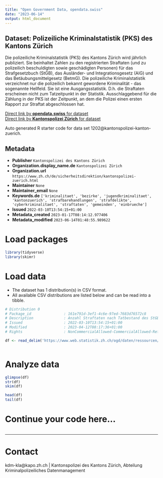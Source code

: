 ```yaml
---
title: "Open Government Data, opendata.swiss"
date: "2023-06-14"
output: html_document
---
```


## Dataset: Polizeiliche Kriminalstatistik (PKS) des Kantons Zürich

Die polizeiliche Kriminalstatistik (PKS) des Kantons Zürich wird jährlich publiziert. Sie beinhaltet Zahlen zu den registrierten Straftaten (und zu polizeilich beschuldigten sowie geschädigten Personen) für das Strafgesetzbuch (StGB), das Ausländer- und Integrationsgesetz (AIG) und das Betäubungsmittelgesetz (BetmG). Die polizeiliche Kriminalstatistik verzeichnet nur die polizeilich bekannt gewordene Kriminalität - das sogenannte Hellfeld. Sie ist eine Ausgangsstatistik. D.h. die Straftaten erscheinen nicht zum Tatzeitpunkt in der Statistik. Ausschlaggebend für die Zählung in der PKS ist der Zeitpunkt, an dem die Polizei einen ersten Rapport zur Straftat abgeschlossen hat.

[Direct link by **opendata.swiss** for dataset](https://opendata.swiss/de/dataset/polizeiliche-kriminalstatistik-pks-des-kantons-zurich)<br>
[Direct link by **Kantonspolizei Zürich** for dataset](https://www.zh.ch/de/sicherheit-justiz/delikte-praevention/kriminalstatistik.html)

Auto generated R starter code for data set 1202@kantonspolizei-kanton-zuerich.

## Metadata

- **Publisher** `Kantonspolizei des Kantons Zürich`
- **Organization.display_name.de** `Kantonspolizei Zürich`
- **Organization.url** `https://www.zh.ch/de/sicherheitsdirektion/kantonspolizei-zuerich.html`
- **Maintainer** `None`
- **Maintainer_email** `None`
- **Keywords.de** `['kriminalitaet', 'bezirke', 'jugendkriminalitaet', 'kantonzuerich', 'strafbarehandlungen', 'strafdelikte', 'cyberkriminalitaet', 'straftaten', 'gemeinden', 'einbrueche']`
- **Issued** `2022-03-10T13:54:15+01:00`
- **Metadata_created** `2023-01-17T08:14:12.977406`
- **Metadata_modified** `2023-06-14T01:48:55.989622`


# Load packages

```r

library(tidyverse)
library(skimr)

```

# Load data

-   The dataset has 1 distribution(s) in CSV format.
-   All available CSV distributions are listed below and can be read into a tibble.

```r

# Distribution 0
# Package_id               : 161e791d-3ef1-4c6e-97ed-7683d76572c8
# Description              : Anzahl Straftaten nach Tatbestand des StGB, AIG und BetmG seit 2009 nach Bezirken. Tatbestände werden nur in Jahren aufgeführt, in denen sie in Kraft waren. Die Unterscheidung zwischen versuchten und vollendeten Straftaten ist nur im Falle von Straftaten gegen das StGB möglich. Die Spalte Titel (und Reihenfolge_Titel) weist für StGB die Titel (und deren Reihenfolge) des 'Zweiten Buches: Besondere Bestimmungen' gemäss StGB, sowie für BetmG und AIG die Überkategorien (und deren Reihenfolge) gemäss Auswertungen im PKS Jahresbericht auf. Analog weist die Spalte Haupttitel (und Reihenfolge_Haupttitel) eine v.a. für die zahlreichen StGB-Titel generalisierte Kategorie der wichtigsten Titel und deren Reihenfolge auf. Die Bevölkerungszahlen sind der Einwohnerstatistik des Bundes am Ende des Vorjahres entnommen (bis 2010 ESPOP, ab 2011 STATPOP). Damit wird die Häufigkeitszahl berechnet (Anzahl registrierten Straftaten pro 1000 Einwohner). 
# Issued                   : 2022-03-10T13:54:15+01:00
# Modified                 : 2023-04-12T08:17:36+01:00
# Rights                   : NonCommercialAllowed-CommercialAllowed-ReferenceRequired

df <- read_delim('https://www.web.statistik.zh.ch/ogd/daten/ressourcen/KTZH_00001202_00002318.csv')



```

# Analyze data

```r

glimpse(df)
str(df)
skim(df)

head(df)
tail(df)

```

# Continue your code here...

```r

```

------------------------------------------------------------------------

# Contact

kdm-kla@kapo.zh.ch | Kantonspolizei des Kantons Zürich, Abteilung Kriminalpolizeiliches Datenmanagement

